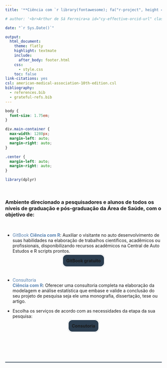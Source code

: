 ```yaml
---
title: '**Ciência com `r library(fontawesome); fa("r-project", height = "1.5em", width = "1.5em", fill = "steelblue", margin_right = "0.1em")`**'

# author: '<br>Arthur de Sá Ferreira<a id="cy-effective-orcid-url" class="underline" href="https://orcid.org/0000-0001-7014-2002" target="orcid.widget" rel="me noopener noreferrer" style="vertical-align: top"><br><img src="https://orcid.org/sites/default/files/images/orcid_16x16.png" style="width: 1em; margin-inline-start: 0.0em" alt="ORCID iD icon"/> https://orcid.org/0000-0001-7014-2002 </a> <br>'

date: "`r Sys.Date()`"

output:
  html_document:
    theme: flatly
    highlight: textmate
    include:
      after_body: footer.html
    css:
      - style.css
    toc: false
link-citations: yes
csl: american-medical-association-10th-edition.csl
bibliography:
  - references.bib
  - grateful-refs.bib
---
```


```css
body {
  font-size: 1.75em;
}

div.main-container {
  max-width: 1280px;
  margin-left: auto;
  margin-right: auto;
}

.center {
  margin-left: auto;
  margin-right: auto;
}
```

```r
library(dplyr)
```

<!--script for blue text blocks of R code tips-->

```{=html}
<style>
div.blue { background-color:#e6f0ff; border-radius: 10px; padding: 20px; }
</style>
```

<br>

### **Ambiente direcionado a pesquisadores e alunos de todos os níveis de graduação e pós-graduação da Área de Saúde, com o objetivo de:**

<br>

-   <a style="color:#5581B0;text-decoration:none;">GitBook **Ciência com R**</a>: Auxiliar o visitante no auto desenvolvimento de suas habilidades na elaboração de trabalhos científicos, acadêmicos ou profissionais, disponibilizando recursos acadêmicos na Central de Auto Estudos e R scripts prontos.

<center>
    <a style="font-size:1em;border-width:3px;border-style: solid; border-color:white; border-radius:15px; padding:10px; background-color:#2C3E50; text-decoration:none" href="https://ferreiraas.github.io/Ciencia-com-R/"><b>GitBook gratuito</b></a>
</center>

<br>

-   <a style="color:#5581B0;text-decoration:none;white-space:pre-line;">Consultoria **Ciência com R**</a>: Oferecer uma consultoria completa na elaboração da modelagem e análise estatística que embase e valide a conclusão do seu projeto de pesquisa seja ele uma monografia, dissertação, tese ou artigo.

- Escolha os serviços de acordo com as necessidades da etapa da sua pesquisa:

<center>
    <a style="font-size:1em;border-width:3px;border-style: solid; border-color:white; border-radius:15px; padding:10px; background-color:#2C3E50; text-decoration:none" href="servicos.html"><b>Consutoria</b></a>
</center>

<br>

<br>

<br>

<!--script for generating HORIZONTAL LINE-->

<hr style="height:2px;border-width:0;color:#2C3E50;background-color:#2C3E50">

<!-- <div> -->

<!-- <center><img src="https://raw.githubusercontent.com/rstudio/hex-stickers/main/thumbs/RStudio.png" width="3%" height="3%"/> Esta página foi desenvolvida em [**`r R.version$version.string`**](https://www.rstudio.com) usando [**R markdown**](https://rmarkdown.rstudio.com)</center> -->

<!-- </div> -->
